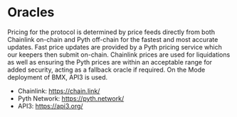 # Oracles

Pricing for the protocol is determined by price feeds directly from both Chainlink on-chain and Pyth off-chain for the fastest and most accurate updates. Fast price updates are provided by a Pyth pricing service which our keepers then submit on-chain. Chainlink prices are used for liquidations as well as ensuring the Pyth prices are within an acceptable range for added security, acting as a fallback oracle if required. On the Mode deployment of BMX, API3 is used.

- Chainlink: https://chain.link/
- Pyth Network: https://pyth.network/
- API3: https://api3.org/
